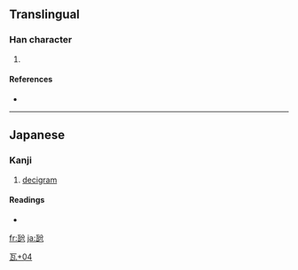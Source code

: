==Translingual==

===Han character===
{{Han char|rn=98|rad=瓦|as=04|sn=9|four=|canj=一弓金尸竹 (MNCSH)}}

# {{defn|Han|sort=瓦04}}

====References====
* {{Han ref|kx=0748.201|dkj=21465|dj=1157.080|hdz=21422.161|uh=74F0|ud=29936}}

----

==Japanese==

===Kanji===
{{ja-kanji|grade=|rs=瓦04}}

# [[decigram]]

====Readings====
* {{ja-readings|on=|kun=[[でしぐらむ]] (deshiguramu)}}

[[Category:Japanese-only CJKV Characters|瓦+04]]

[[fr:瓰]]
[[ja:瓰]]